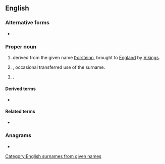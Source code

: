 ==English==
{{wp}}

===Alternative forms===
* {{alter|en|Tutton}}

===Proper noun===
{{en-proper noun}}

# {{surname|en|nodot=1}} derived from the {{der|en|non|-}} given name [[Þorsteinn]], brought to [[England]] by [[Viking]]s.
# {{given name|en|male|from=Germanic languages}}, occasional transferred use of the surname.
# {{place|en|village/and/civil parish|in|dist/Mid Suffolk|co/Suffolk|cc/England}} {{q|[[OS]] grid ref TL9165}}.

====Derived terms====
* {{l|en|Thurston County}}

====Related terms====
* {{l|en|Dustin}}

===Anagrams===
* {{anagrams|en|a=hnorsttu|Thruston}}

[[Category:English surnames from given names]]